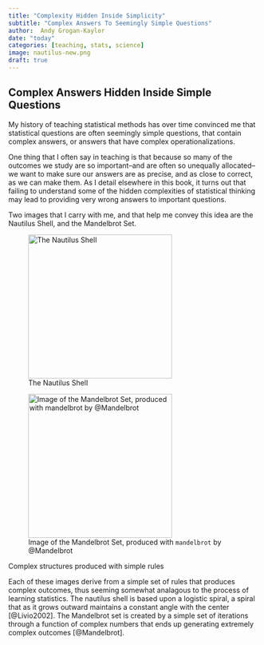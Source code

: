 ```yaml
---
title: "Complexity Hidden Inside Simplicity"
subtitle: "Complex Answers To Seemingly Simple Questions"
author:  Andy Grogan-Kaylor 
date: "today"
categories: [teaching, stats, science]
image: nautilus-new.png
draft: true
---
```


::: {.callout-tip}
## Complex Answers Hidden Inside Simple Questions

My history of teaching statistical methods has over time convinced me that statistical questions are often seemingly simple questions, that contain complex answers, or answers that have complex operationalizations.

One thing that I often say in teaching is that because so many of the outcomes we study are so important–and are often so unequally allocated–we want to make sure our answers are as precise, and as close to correct, as we can make them. As I detail elsewhere in this book, it turns out that failing to understand some of the hidden complexities of statistical thinking may lead to providing very wrong answers to important questions.

Two images that I carry with me, and that help me convey this idea are the Nautilus Shell, and the Mandelbrot Set.

::: {layout-ncol=2}
![The Nautilus Shell](nautilus-new.png){height=3in}

![Image of the Mandelbrot Set, produced with `mandelbrot` by @Mandelbrot](mandelbrot.png){height=3in}

Complex structures produced with simple rules
:::

Each of these images derive from a simple set of rules that produces complex outcomes, thus seeming somewhat analagous to the process of learning statistics. The nautilus shell is based upon a logistic spiral, a spiral that as it grows outward maintains a constant angle with the center [@Livio2002]. The Mandelbrot set is created by a simple set of iterations through a function of complex numbers that ends up generating extremely complex outcomes [@Mandelbrot]. 
:::



